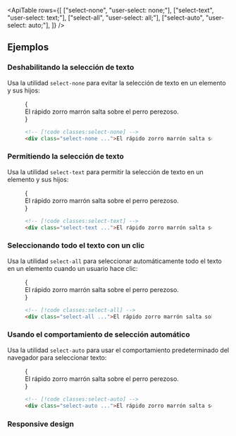 

<ApiTable
  rows={[
    ["select-none", "user-select: none;"],
    ["select-text", "user-select: text;"],
    ["select-all", "user-select: all;"],
    ["select-auto", "user-select: auto;"],
  ]}
/>

## Ejemplos

### Deshabilitando la selección de texto

Usa la utilidad `select-none` para evitar la selección de texto en un elemento y sus hijos:

<Figure hint="Intenta seleccionar el texto para ver el comportamiento esperado">

<Example>
  {
    <div className="flex justify-center">
      <div className="dark:highlight-white/5 inline-flex rounded-lg bg-white px-4 py-3 text-center font-sans text-sm font-semibold text-gray-900 ring-1 ring-gray-900/5 select-none dark:bg-gray-800 dark:text-gray-200 dark:ring-0">
        El rápido zorro marrón salta sobre el perro perezoso.
      </div>
    </div>
  }
</Example>

```html
<!-- [!code classes:select-none] -->
<div class="select-none ...">El rápido zorro marrón salta sobre el perro perezoso.</div>
```

</Figure>

### Permitiendo la selección de texto

Usa la utilidad `select-text` para permitir la selección de texto en un elemento y sus hijos:

<Figure hint="Intenta seleccionar el texto para ver el comportamiento esperado">

<Example>
  {
    <div className="flex justify-center">
      <div className="dark:highlight-white/5 inline-flex rounded-lg bg-white px-4 py-3 text-center font-sans text-sm font-semibold text-gray-900 ring-1 ring-gray-900/5 select-text dark:bg-gray-800 dark:text-gray-200 dark:ring-0">
        El rápido zorro marrón salta sobre el perro perezoso.
      </div>
    </div>
  }
</Example>

```html
<!-- [!code classes:select-text] -->
<div class="select-text ...">El rápido zorro marrón salta sobre el perro perezoso.</div>
```

</Figure>

### Seleccionando todo el texto con un clic

Usa la utilidad `select-all` para seleccionar automáticamente todo el texto en un elemento cuando un usuario hace clic:

<Figure hint="Intenta hacer clic en el texto para ver el comportamiento esperado">

<Example>
  {
    <div className="flex justify-center">
      <div className="dark:highlight-white/5 inline-flex rounded-lg bg-white px-4 py-3 text-center font-sans text-sm font-semibold text-gray-900 ring-1 ring-gray-900/5 select-all dark:bg-gray-800 dark:text-gray-200 dark:ring-0">
        El rápido zorro marrón salta sobre el perro perezoso.
      </div>
    </div>
  }
</Example>

```html
<!-- [!code classes:select-all] -->
<div class="select-all ...">El rápido zorro marrón salta sobre el perro perezoso.</div>
```

</Figure>

### Usando el comportamiento de selección automático

Usa la utilidad `select-auto` para usar el comportamiento predeterminado del navegador para seleccionar texto:

<Figure hint="Intenta seleccionar el texto para ver el comportamiento esperado">

<Example>
  {
    <div className="flex justify-center">
      <div className="dark:highlight-white/5 inline-flex rounded-lg bg-white px-4 py-3 text-center font-sans text-sm font-semibold text-gray-900 ring-1 ring-gray-900/5 select-auto dark:bg-gray-800 dark:text-gray-200 dark:ring-0">
        El rápido zorro marrón salta sobre el perro perezoso.
      </div>
    </div>
  }
</Example>

```html
<!-- [!code classes:select-auto] -->
<div class="select-auto ...">El rápido zorro marrón salta sobre el perro perezoso.</div>
```

</Figure>

### Responsive design

<ResponsiveDesign property="user-select" defaultClass="select-none" featuredClass="select-all" />
